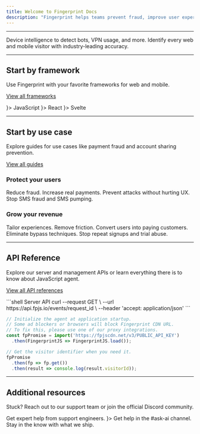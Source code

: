 ```yaml
---
title: Welcome to Fingerprint Docs
description: "Fingerprint helps teams prevent fraud, improve user experiences, and better understand their traffic."
---
```



<CompassButton href="/" label="Get started" />

---

<CardGroup cols={2}>
  <Card title="Smart Signals" icon="zap" color="#f35820" href="/" cta="Learn more" arrow={false}>
    Device intelligence to detect bots, VPN usage, and more.
  </Card>
  <Card title="Identification" icon="fingerprint" color="#f35820" href="/" cta="Learn more" arrow={false}>
    Identify every web and mobile visitor with industry-leading accuracy.
  </Card>
</CardGroup>

---

## Start by framework

Use Fingerprint with your favorite frameworks for web and mobile.

[View all frameworks <Icon icon="arrow-right" iconType="solid" color="#111827" />](/)

<CardGroup cols={2}>
  <Card
    horizontal
    href="/"
    icon={
    <svg fill='none' xmlns='http://www.w3.org/2000/svg' viewBox='0 0 630 630'>
      <rect width='630' height='630' fill='#f7df1e' />
      <path
        d='m423.2 492.19c12.69 20.72 29.2 35.95 58.4 35.95 24.53 0 40.2-12.26 40.2-29.2 0-20.3-16.1-27.49-43.1-39.3l-14.8-6.35c-42.72-18.2-71.1-41-71.1-89.2 0-44.4 33.83-78.2 86.7-78.2 37.64 0 64.7 13.1 84.2 47.4l-46.1 29.6c-10.15-18.2-21.1-25.37-38.1-25.37-17.34 0-28.33 11-28.33 25.37 0 17.76 11 24.95 36.4 35.95l14.8 6.34c50.3 21.57 78.7 43.56 78.7 93 0 53.3-41.87 82.5-98.1 82.5-54.98 0-90.5-26.2-107.88-60.54zm-209.13 5.13c9.3 16.5 17.76 30.45 38.1 30.45 19.45 0 31.72-7.61 31.72-37.2v-201.3h59.2v202.1c0 61.3-35.94 89.2-88.4 89.2-47.4 0-74.85-24.53-88.81-54.075z'
        fill='black'
      />
    </svg>
  }>
    JavaScript
  </Card>
  <Card
    horizontal
    href="/"
    icon={
    <svg xmlns='http://www.w3.org/2000/svg' viewBox='-11.5 -10.23174 23 20.46348'>
      <circle cx='0' cy='0' r='2.05' fill='#61dafb' />
      <g stroke='#61dafb' strokeWidth='1' fill='none'>
        <ellipse rx='11' ry='4.2' />
        <ellipse rx='11' ry='4.2' transform='rotate(60)' />
        <ellipse rx='11' ry='4.2' transform='rotate(120)' />
      </g>
    </svg>
  }>
    React
  </Card>
  <Card
    horizontal
    href="/"
    icon={
    <svg xmlns='http://www.w3.org/2000/svg' version='1.1' x='0px' y='0px' viewBox='0 0 98.1 118'>
      <path
        fill='#FF3E00'
        d='M91.8,15.6C80.9-0.1,59.2-4.7,43.6,5.2L16.1,22.8C8.6,27.5,3.4,35.2,1.9,43.9c-1.3,7.3-0.2,14.8,3.3,21.3  c-2.4,3.6-4,7.6-4.7,11.8c-1.6,8.9,0.5,18.1,5.7,25.4c11,15.7,32.6,20.3,48.2,10.4l27.5-17.5c7.5-4.7,12.7-12.4,14.2-21.1  c1.3-7.3,0.2-14.8-3.3-21.3c2.4-3.6,4-7.6,4.7-11.8C99.2,32.1,97.1,22.9,91.8,15.6'
      />
      <path
        fill='#FFFFFF'
        d='M40.9,103.9c-8.9,2.3-18.2-1.2-23.4-8.7c-3.2-4.4-4.4-9.9-3.5-15.3c0.2-0.9,0.4-1.7,0.6-2.6l0.5-1.6l1.4,1  c3.3,2.4,6.9,4.2,10.8,5.4l1,0.3l-0.1,1c-0.1,1.4,0.3,2.9,1.1,4.1c1.6,2.3,4.4,3.4,7.1,2.7c0.6-0.2,1.2-0.4,1.7-0.7L65.5,72  c1.4-0.9,2.3-2.2,2.6-3.8c0.3-1.6-0.1-3.3-1-4.6c-1.6-2.3-4.4-3.3-7.1-2.6c-0.6,0.2-1.2,0.4-1.7,0.7l-10.5,6.7  c-1.7,1.1-3.6,1.9-5.6,2.4c-8.9,2.3-18.2-1.2-23.4-8.7c-3.1-4.4-4.4-9.9-3.4-15.3c0.9-5.2,4.1-9.9,8.6-12.7l27.5-17.5  c1.7-1.1,3.6-1.9,5.6-2.5c8.9-2.3,18.2,1.2,23.4,8.7c3.2,4.4,4.4,9.9,3.5,15.3c-0.2,0.9-0.4,1.7-0.7,2.6l-0.5,1.6l-1.4-1  c-3.3-2.4-6.9-4.2-10.8-5.4l-1-0.3l0.1-1c0.1-1.4-0.3-2.9-1.1-4.1c-1.6-2.3-4.4-3.3-7.1-2.6c-0.6,0.2-1.2,0.4-1.7,0.7L32.4,46.1  c-1.4,0.9-2.3,2.2-2.6,3.8s0.1,3.3,1,4.6c1.6,2.3,4.4,3.3,7.1,2.6c0.6-0.2,1.2-0.4,1.7-0.7l10.5-6.7c1.7-1.1,3.6-1.9,5.6-2.5  c8.9-2.3,18.2,1.2,23.4,8.7c3.2,4.4,4.4,9.9,3.5,15.3c-0.9,5.2-4.1,9.9-8.6,12.7l-27.5,17.5C44.8,102.5,42.9,103.3,40.9,103.9'
      />
    </svg>
  }>
    Svelte
  </Card>
</CardGroup>

---

## Start by use case

Explore guides for use cases like payment fraud and account sharing prevention.

[View all guides <Icon icon="arrow-right" iconType="solid" color="#111827" />](/)

### Protect your users

<CardGroup cols={2}>
  <Card title="Payment fraud" icon="wallet" color="#f35820" href="/" arrow={false}>
    Reduce fraud. Increase real payments.
  </Card>
  <Card title="Account takeover" icon="shield" color="#f35820" href="/" arrow={false}>
    Prevent attacks without hurting UX.
  </Card>
  <Card title="SMS Fraud" icon="message-square-dot" color="#f35820" href="/" arrow={false}>
    Stop SMS fraud and SMS pumping.
  </Card>
</CardGroup>

### Grow your revenue

<CardGroup cols={2}>
  <Card title="Returning user experience" icon="badge-dollar-sign" color="#f35820" href="/" arrow={false}>
    Tailor experiences. Remove friction.
  </Card>
  <Card title="Account sharing prevention" icon="users-round" color="#f35820" href="/" arrow={false}>
    Convert users into paying customers.
  </Card>
  <Card title="Paywall" icon="brick-wall" color="#f35820" href="/" arrow={false}>
    Eliminate bypass techniques.
  </Card>
  <Card title="New account fraud" icon="user-round-plus" color="#f35820" href="/" arrow={false}>
    Stop repeat signups and trial abuse.
  </Card>
</CardGroup>

---

## API Reference

Explore our server and management APIs or learn everything there is to know about JavaScript agent.

[View all API references <Icon icon="arrow-right" iconType="solid" color="#111827" />](/)

<CodeGroup>
```shell Server API
curl --request GET \
--url https://api.fpjs.io/events/request_id \
--header 'accept: application/json'
```

```javascript JavaScript Agent
// Initialize the agent at application startup.
// Some ad blockers or browsers will block Fingerprint CDN URL.
// To fix this, please use one of our proxy integrations.
const fpPromise = import('https://fpjscdn.net/v3/PUBLIC_API_KEY')
  .then(FingerprintJS => FingerprintJS.load());

// Get the visitor identifier when you need it.
fpPromise
  .then(fp => fp.get())
  .then(result => console.log(result.visitorId));
```
</CodeGroup>

---

## Additional resources

Stuck? Reach out to our support team or join the official Discord community.


<CardGroup cols={3}>
  <Card title="Contact support" icon="headset" color="#f35820" href="/" arrow={false}>
    Get expert help from support engineers.
  </Card>
  <Card
    title="Discord server"
    href="https://discord.gg/fingerprint"
    color="#5865f2"
    arrow={false}
    icon={
    <svg xmlns='http://www.w3.org/2000/svg' viewBox='0 0 126.644 96'>
      <path
        id='Discord-Symbol-Blurple'
        fill='#5865f2'
        d='M81.15,0c-1.2376,2.1973-2.3489,4.4704-3.3591,6.794-9.5975-1.4396-19.3718-1.4396-28.9945,0-.985-2.3236-2.1216-4.5967-3.3591-6.794-9.0166,1.5407-17.8059,4.2431-26.1405,8.0568C2.779,32.5304-1.6914,56.3725.5312,79.8863c9.6732,7.1476,20.5083,12.603,32.0505,16.0884,2.6014-3.4854,4.8998-7.1981,6.8698-11.0623-3.738-1.3891-7.3497-3.1318-10.8098-5.1523.9092-.6567,1.7932-1.3386,2.6519-1.9953,20.281,9.547,43.7696,9.547,64.0758,0,.8587.7072,1.7427,1.3891,2.6519,1.9953-3.4601,2.0457-7.0718,3.7632-10.835,5.1776,1.97,3.8642,4.2683,7.5769,6.8698,11.0623,11.5419-3.4854,22.3769-8.9156,32.0509-16.0631,2.626-27.2771-4.496-50.9172-18.817-71.8548C98.9811,4.2684,90.1918,1.5659,81.1752.0505l-.0252-.0505ZM42.2802,65.4144c-6.2383,0-11.4159-5.6575-11.4159-12.6535s4.9755-12.6788,11.3907-12.6788,11.5169,5.708,11.4159,12.6788c-.101,6.9708-5.026,12.6535-11.3907,12.6535ZM84.3576,65.4144c-6.2637,0-11.3907-5.6575-11.3907-12.6535s4.9755-12.6788,11.3907-12.6788,11.4917,5.708,11.3906,12.6788c-.101,6.9708-5.026,12.6535-11.3906,12.6535Z'
      />
    </svg>
  }>
    Get help in the #ask-ai channel.
  </Card>
  <Card title="Changelog" icon="git-merge" color="#f35820" href="/" arrow={false}>
    Stay in the know with what we ship.
  </Card>
</CardGroup>